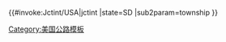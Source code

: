 {{#invoke:Jctint/USA|jctint
|state=SD
|sub2param=township
}}<noinclude>
[[Category:美国公路模板]]
</noinclude>